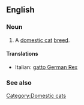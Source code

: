 ==English==

===Noun===
{{en-noun|sg=[[German Rex]]}}

# A [[domestic cat]] [[breed]].

====Translations====
{{top}}
*Italian: [[gatto German Rex]]
{{mid}}

{{bottom}}

===See also===
{{Wikipedia|German Rex}}
{{commonscat|German Rex}}

[[Category:Domestic cats]]